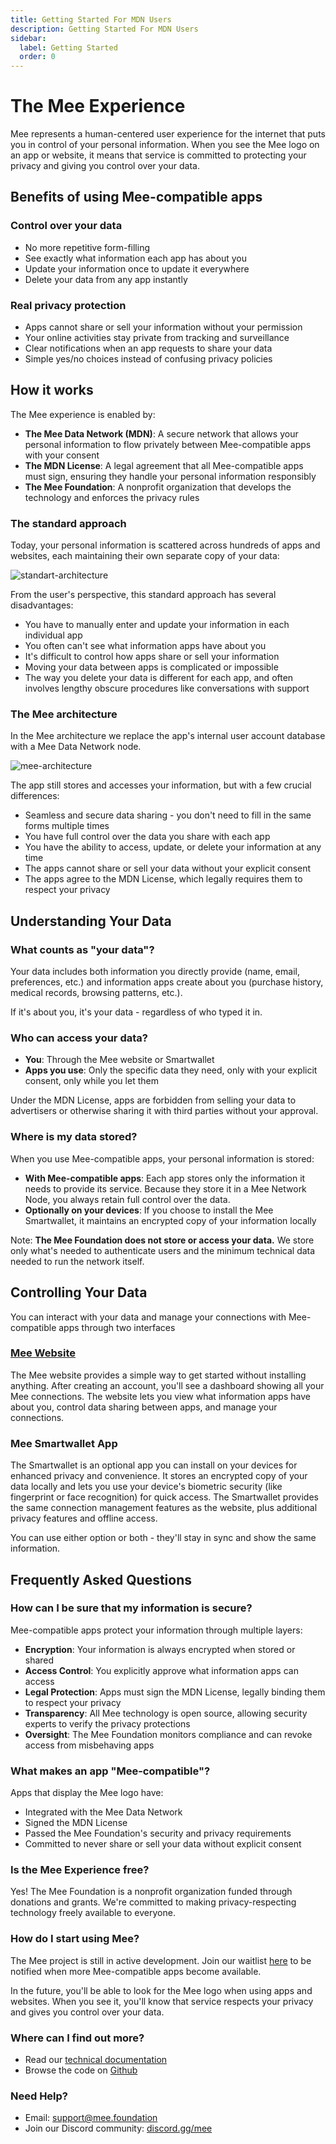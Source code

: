 ```yaml
---
title: Getting Started For MDN Users
description: Getting Started For MDN Users
sidebar:
  label: Getting Started
  order: 0
---
```


# The Mee Experience

Mee represents a human-centered user experience for the internet that puts you in control of your personal information. When you see the Mee logo on an app or website, it means that service is committed to protecting your privacy and giving you control over your data.

## Benefits of using Mee-compatible apps

### Control over your data

- No more repetitive form-filling
- See exactly what information each app has about you
- Update your information once to update it everywhere
- Delete your data from any app instantly

### Real privacy protection

- Apps cannot share or sell your information without your permission
- Your online activities stay private from tracking and surveillance
- Clear notifications when an app requests to share your data
- Simple yes/no choices instead of confusing privacy policies

## How it works

The Mee experience is enabled by:

- **The Mee Data Network (MDN)**: A secure network that allows your personal information to flow privately between Mee-compatible apps with your consent
- **The MDN License**: A legal agreement that all Mee-compatible apps must sign, ensuring they handle your personal information responsibly
- **The Mee Foundation**: A nonprofit organization that develops the technology and enforces the privacy rules

### The standard approach

Today, your personal information is scattered across hundreds of apps and websites, each maintaining their own separate copy of your data:

![standart-architecture](../../images/standart-architecture.png)

From the user's perspective, this standard approach has several disadvantages:

- You have to manually enter and update your information in each individual app
- You often can't see what information apps have about you
- It's difficult to control how apps share or sell your information
- Moving your data between apps is complicated or impossible
- The way you delete your data is different for each app, and often involves lengthy obscure procedures like conversations with support

### The Mee architecture

In the Mee architecture we replace the app's internal user account database with a Mee Data Network node.

![mee-architecture](../../images/mee-architecture.png)

The app still stores and accesses your information, but with a few crucial differences:

- Seamless and secure data sharing - you don't need to fill in the same forms multiple times
- You have full control over the data you share with each app
- You have the ability to access, update, or delete your information at any time
- The apps cannot share or sell your data without your explicit consent
- The apps agree to the MDN License, which legally requires them to respect your privacy

## Understanding Your Data

### What counts as "your data"?

Your data includes both information you directly provide (name, email, preferences, etc.) and information apps create about you (purchase history, medical records, browsing patterns, etc.).

If it's about you, it's your data - regardless of who typed it in.

### Who can access your data?

- **You**: Through the Mee website or Smartwallet
- **Apps you use**: Only the specific data they need, only with your explicit consent, only while you let them

Under the MDN License, apps are forbidden from selling your data to advertisers or otherwise sharing it with third parties without your approval.

### Where is my data stored?

When you use Mee-compatible apps, your personal information is stored:

- **With Mee-compatible apps**: Each app stores only the information it needs to provide its service. Because they store it in a Mee Network Node, you always retain full control over the data.
- **Optionally on your devices**: If you choose to install the Mee Smartwallet, it maintains an encrypted copy of your information locally

Note: **The Mee Foundation does not store or access your data.** We store only what's needed to authenticate users and the minimum technical data needed to run the network itself.

## Controlling Your Data

You can interact with your data and manage your connections with Mee-compatible apps through two interfaces

### [Mee Website](https://itsmee.org/)

The Mee website provides a simple way to get started without installing anything. After creating an account, you'll see a dashboard showing all your Mee connections. The website lets you view what information apps have about you, control data sharing between apps, and manage your connections.

### Mee Smartwallet App

The Smartwallet is an optional app you can install on your devices for enhanced privacy and convenience. It stores an encrypted copy of your data locally and lets you use your device's biometric security (like fingerprint or face recognition) for quick access. The Smartwallet provides the same connection management features as the website, plus additional privacy features and offline access.

You can use either option or both - they'll stay in sync and show the same information.

## Frequently Asked Questions

### How can I be sure that my information is secure?

Mee-compatible apps protect your information through multiple layers:

- **Encryption**: Your information is always encrypted when stored or shared
- **Access Control**: You explicitly approve what information apps can access
- **Legal Protection**: Apps must sign the MDN License, legally binding them to respect your privacy
- **Transparency**: All Mee technology is open source, allowing security experts to verify the privacy protections
- **Oversight**: The Mee Foundation monitors compliance and can revoke access from misbehaving apps

### What makes an app "Mee-compatible"?

Apps that display the Mee logo have:

- Integrated with the Mee Data Network
- Signed the MDN License
- Passed the Mee Foundation's security and privacy requirements
- Committed to never share or sell your data without explicit consent

### Is the Mee Experience free?

Yes! The Mee Foundation is a nonprofit organization funded through donations and grants. We're committed to making privacy-respecting technology freely available to everyone.

### How do I start using Mee?

The Mee project is still in active development. Join our waitlist [here](waitlist.html) to be notified when more Mee-compatible apps become available.

In the future, you'll be able to look for the Mee logo when using apps and websites. When you see it, you'll know that service respects your privacy and gives you control over your data.

### Where can I find out more?

- Read our [technical documentation](https://mdn.mee.foundation/docs/developers/mdn/)
- Browse the code on [Github](https://github.com/MeeFoundation/)

### Need Help?

- Email: [support@mee.foundation](mailto:support@mee.foundation)
- Join our Discord community: [discord.gg/mee](http://discord.gg/mee)
